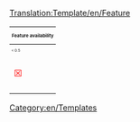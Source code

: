 <noinclude>[[Translation:Template/en/Feature]]</noinclude><includeonly>
{| align="center"  width="300" style="font-size:200%;text-align:center;"
|-
! colspan="6" style="font-size:50%" |Feature availability
|-
|style="font-size:40%"|< 0.5
|style="font-size:40%"|0.5
|style="font-size:40%"|0.6
|style="font-size:40%"|0.7
|style="font-size:40%"|1.0
|style="font-size:40%"|Nightly
|-
| style="color:red"|&#9746;
| style="color:{{#switch {{{1|}}} | 0.6=red | 0.7=red | 1.0=red | green}}"|&#9746;
| style="color:{{#switch {{{1|}}} | 0.7=red | 1.0=red | green}}"|&#9746;
| style="color:{{#switch {{{1|}}} | 1.0=red | green}}"|&#9745;
| style="color:{{#switch {{{1|}}} | green}}"|&#9745;
| style="color:green"|&#9745;
|-
|}<noinclude></includeonly>


[[Category:en/Templates]]</noinclude>